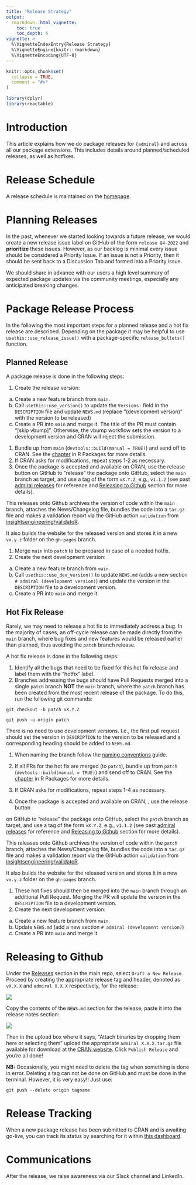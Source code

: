 ```yaml
---
title: "Release Strategy"
output: 
  rmarkdown::html_vignette:
    toc: true
    toc_depth: 6
vignette: >
  %\VignetteIndexEntry{Release Strategy}
  %\VignetteEngine{knitr::rmarkdown}
  %\VignetteEncoding{UTF-8}
---
```


```r
knitr::opts_chunk$set(
  collapse = TRUE,
  comment = "#>"
)

library(dplyr)
library(reactable)
```

# Introduction

This article explains how we do package releases for `{admiral}` and across all our
package extensions. This includes details around planned/scheduled releases, as well
as hotfixes.

# Release Schedule

A release schedule is maintained on the [homepage](https://pharmaverse.github.io/admiral/#release-schedule).

# Planning Releases

In the past, whenever we started looking towards a future release, we would create 
a new release issue label on GitHub of the form `release Q4-2022` and **prioritize** 
these issues. However, as our backlog is minimal every issue should be considered 
a Priority Issue.  If an issue is not a Priority, then it should be sent back to 
a Discussion Tab and formed into a Priority issue.

We should share in advance with our users a high level summary of expected package
updates via the community meetings, especially any anticipated breaking changes.

# Package Release Process

In the following the most important steps for a planned release and a hot fix
release are described. Depending on the package it may be helpful to use
`usethis::use_release_issue()` with a package-specific `release_bullets()`
function.

## Planned Release

A package release is done in the following steps:

1) Create the release version:
a) Create a new feature branch from `main`.
a) Call `usethis::use_version()` to update the `Versions:` field in the
`DESCRIPTION` file and update `NEWS.md` (replace "(development version)"
with the version to be released)
a) Create a PR into `main` and merge it. The title of the PR must contain "[skip vbump]".
Otherwise, the vbump workflow sets the version to a development version and
CRAN will reject the submission.
1) Bundle up from `main` (`devtools::build(manual = TRUE)`) and send off to
CRAN. See the [chapter](https://r-pkgs.org/release.html#decide-the-release-type)
in R Packages for more details.
1) If CRAN asks for modifications, repeat steps 1-2 as necessary.
1) Once the package is accepted and available on CRAN, use the release button on
GitHub to "release" the package onto GitHub, select the `main` branch as target,
and use a tag of the form `vX.Y.Z`, e.g., `v1.1.2` (see past [admiral
releases](https://github.com/pharmaverse/admiral/releases) for reference and
[Releasing to Github](release_strategy.html#releasing-to-github) section for
more details).

This releases onto Github archives the version of code within the `main` branch,
attaches the News/Changelog file, bundles the code into a `tar.gz` file and
makes a validation report via the GitHub action `validation` from
[insightsengineering/validatoR](https://github.com/insightsengineering/thevalidatoR).

It also builds the website for the released version and stores it in a new
`vx.y.z` folder on the `gh-pages` branch.

1) Merge `main` into `patch` to be prepared in case of a needed hotfix.
1) Create the next development version:
a) Create a new feature branch from `main`.
a) Call `usethis::use_dev_version()` to update `NEWS.md` (adds a new
section `# admiral (development version)`) and update the version in the
`DESCRIPTION` file to a development version.
a) Create a PR into `main` and merge it.

## Hot Fix Release

Rarely, we may need to release a hot fix to immediately address a bug. In the
majority of cases, an off-cycle release can be made directly from the `main`
branch, where bug fixes and new features would be released earlier than planned,
thus avoiding the `patch` branch release.

A hot fix release is done in the following steps:

1) Identify all the bugs that need to be fixed for this hot fix release and
label them with the "hotfix" label.
1) Branches addressing the bugs should have Pull Requests merged into a single
`patch` branch **NOT** the `main` branch, where the `patch` branch has been
created from the most recent release of the package. To do this, run the following git commands:

`git checkout -b patch vX.Y.Z`

`git push -u origin patch`

There is no need to use
development versions. I.e., the first pull request should set the version in
`DESCRIPTION` to the version to be released and a corresponding heading should
be added to `NEWS.md`.

1) When naming the branch follow the [naming conventions](git_usage.html#implementing-an-issue) guide.

1) If all PRs for the hot fix are merged (to `patch`), bundle up from `patch`
(`devtools::build(manual = TRUE)`) and send off to CRAN. See the
[chapter](https://r-pkgs.org/release.html#decide-the-release-type) in R Packages
for more details.

1) If CRAN asks for modifications, repeat steps 1-4 as necessary.

1) Once the package is accepted and available on CRAN, , use the release button

on GitHub to "release" the package onto GitHub, select the `patch` branch as
target, and use a tag of the form `vX.Y.Z`, e.g., `v1.1.2` (see past [admiral
releases](https://github.com/pharmaverse/admiral/releases) for reference and
[Releasing to Github](release_strategy.html#releasing-to-github) section for
more details).

This releases onto Github archives the version of code within the `patch`
branch, attaches the News/Changelog file, bundles the code into a `tar.gz` file
and makes a validation report via the GitHub action `validation` from
[insightsengineering/validatoR](https://github.com/insightsengineering/thevalidatoR).

It also builds the website for the released version and stores it in a new
`vx.y.z` folder on the `gh-pages` branch.

1) These hot fixes should then be merged into the `main` branch through an
additional Pull Request. Merging the PR will update the version in the
`DESCRIPTION` file to a development version.
1) Create the next development version:
a) Create a new feature branch from `main`.
a) Update `NEWS.md` (add a new section `# admiral (development version)`)
a) Create a PR into `main` and merge it.

# Releasing to Github
Under the [Releases](https://github.com/pharmaverse/admiral/releases) section in the main repo, select `Draft a New Release`. Proceed by creating the appropriate release tag and header, denoted as `vX.X.X` and `admiral X.X.X` respectively, for the release:

![](https://user-images.githubusercontent.com/43018762/228875673-5b6daa64-1909-47c9-bd61-69b810c2f742.png)

Copy the contents of the `NEWS.md` section for the release, paste it into the release notes section:

![](https://user-images.githubusercontent.com/43018762/228875743-d17729fe-9b38-432a-9bb0-5fdc157ec231.png)

Then in the upload box where it says, "Attach binaries by dropping them here or selecting them" upload the appropriate `admiral_X.X.X.tar.gz` file available for download at the  [CRAN website](https://cran.r-project.org/web/packages/admiral/index.html). Click `Publish Release` and you're all done!

**NB:** Occasionally, you might need to delete the tag when something is done in error.  Deleting a tag can not be done on GitHub and must be done in the terminal.  However, it is very easy!!  Just use:

`git push --delete origin tagname`

# Release Tracking

When a new package release has been submitted to CRAN and is awaiting go-live, you can track its status by searching for it within [this dashboard](https://r-hub.github.io/cransays/articles/dashboard.html).

# Communications

After the release, we raise awareness via our Slack channel and LinkedIn.

